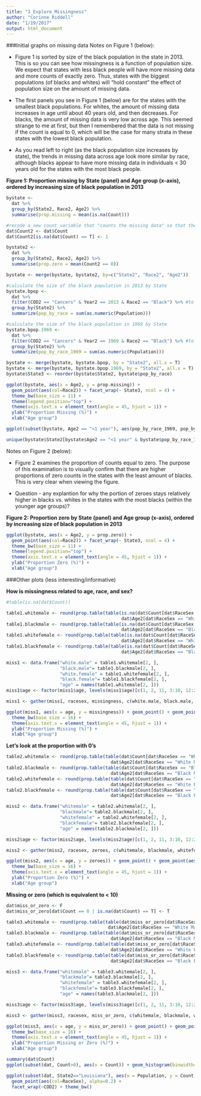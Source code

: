 ```yaml
---
title: "3_Explore_Missingness"
author: "Corinne Riddell"
date: "1/19/2017"
output: html_document
---
```


###Initial graphs on missing data
Notes on Figure 1 (below):

- Figure 1 is sorted by size of the black population in the state in 2013. This is so you can see how missingness is a function of population size. We expect that states with less black people will have more missing data and more counts of exactly zero. Thus, states with the biggest populations (of blacks and whites) will "hold constant" the effect of population size on the amount of missing data.

- The first panels you see in Figure 1 (below) are for the states with the smallest black populations. For whites, the amount of missing data increases in age until about 40 years old, and then decreases. For blacks, the amount of missing data is very low across age. This seemed strange to me at first, but then I remembered that the data is not missing if the count is equal to 0, which will be the case for many strata in these states with the lowest black population.

- As you read left to right (as the black population size increases by state), the trends in missing data across age look more similar by race, although blacks appear to have more missing data in individuals < 30 years old for the states with the most black people.

**Figure 1: Proportion missing by State (panel) and Age group (x-axis), ordered by increasing size of black population in 2013**
```r
bystate <- 
  dat %>%
  group_by(State2, Race2, Age2) %>%
  summarise(prop.missing = mean(is.na(Count)))

#recode a new count variable that "counts the missing data" so that these rows are used when calculating the % of data == 0.
dat$Count2 <- dat$Count
dat$Count2[is.na(dat$Count) == T] <- 1

bystate2 <- 
  dat %>%
  group_by(State2, Race2, Age2) %>%
  summarise(prop.zero = mean(Count2 == 0))

bystate <- merge(bystate, bystate2, by=c("State2", "Race2", "Age2"))

#calculate the size of the black population in 2013 by State
bystate.bpop <- 
  dat %>%
  filter(COD2 == "Cancers" & Year2 == 2013 & Race2 == "Black") %>% #to stop repeats of the population size
  group_by(State2) %>%
  summarize(pop_by_race = sum(as.numeric(Population)))

#calculate the size of the black population in 1969 by State
bystate.bpop.1969 <- 
  dat %>%
  filter(COD2 == "Cancers" & Year2 == 1969 & Race2 == "Black") %>% #to stop repeats of the population size
  group_by(State2) %>%
  summarize(pop_by_race_1969 = sum(as.numeric(Population)))

bystate <- merge(bystate, bystate.bpop, by = "State2", all.x = T)
bystate <- merge(bystate, bystate.bpop.1969, by = "State2", all.x = T)
bystate$State3 <- reorder(bystate$State2, bystate$pop_by_race)

ggplot(bystate, aes(x = Age2, y = prop.missing)) + 
  geom_point(aes(col=Race2)) + facet_wrap(~ State3, ncol = 4) +
  theme_bw(base_size = 11) +
  theme(legend.position="top") +
  theme(axis.text.x = element_text(angle = 45, hjust = 1)) +
  ylab("Proportion Missing (%)") +
  xlab("Age group")

ggplot(subset(bystate, Age2 == "<1 year"), aes(pop_by_race_1969, pop_by_race)) + geom_point() + geom_abline(intercept = 0, slope = 1)

unique(bystate$State2[bystate$Age2 == "<1 year" & bystate$pop_by_race_1969 < 10000])
```

Notes on Figure 2 (below):

- Figure 2 examines the proportion of counts equal to zero. The purpose of this examination is to visually confirm that there are higher proportions of zero counts in the states with the least amount of blacks. This is very clear when viewing the figure.

- Question - any explantion for why the portion of zeroes stays relatively higher in blacks vs. whites in the states with the most blacks (within the younger age groups)?

**Figure 2: Proportion zero by State (panel) and Age group (x-axis), ordered by increasing size of black population in 2013**

```r
ggplot(bystate, aes(x = Age2, y = prop.zero)) + 
  geom_point(aes(col=Race2)) + facet_wrap(~ State3, ncol = 4) +
  theme_bw(base_size = 11) +
  theme(legend.position="top") +
  theme(axis.text.x = element_text(angle = 45, hjust = 1)) +
  ylab("Proportion Zero (%)") +
  xlab("Age group") 
```

###Other plots (less interesting/informative)

**How is missingness related to age, race, and sex?**

```r
#table(is.na(dat$Count))

table1.whitemale <- round(prop.table(table(is.na(dat$Count[dat$RaceSex == "White Male"]), 
                                           dat$Age2[dat$RaceSex == "White Male"]),2)*100,2)
table1.blackmale <- round(prop.table(table(is.na(dat$Count[dat$RaceSex == "Black Male"]), 
                                           dat$Age2[dat$RaceSex == "Black Male"]),2)*100,2)
table1.whitefemale <- round(prop.table(table(is.na(dat$Count[dat$RaceSex == "White Female"]), 
                                           dat$Age2[dat$RaceSex == "White Female"]),2)*100,2)
table1.blackfemale <- round(prop.table(table(is.na(dat$Count[dat$RaceSex == "Black Female"]), 
                                           dat$Age2[dat$RaceSex == "Black Female"]),2)*100,2)

miss1 <- data.frame("white.male" = table1.whitemale[2, ], 
                    "black.male"= table1.blackmale[2, ],
                    "white.female" = table1.whitefemale[2, ], 
                    "black.female"= table1.blackfemale[2, ],
                    "age" = names(table1.whitemale[2, ]))
miss1$age <- factor(miss1$age, levels(miss1$age)[c(1, 2, 11, 3:10, 12:20)])

miss1 <- gather(miss1, racesex, missingness, c(white.male, black.male, white.female, black.female))

ggplot(miss1, aes(x = age, y = missingness)) + geom_point() + geom_point(aes(col=racesex)) +
  theme_bw(base_size = 16) +
  theme(axis.text.x = element_text(angle = 45, hjust = 1)) +
  ylab("Proportion Missing (%)") +
  xlab("Age group")
```

**Let's look at the proportion with 0's**

```r
table2.whitemale <- round(prop.table(table(dat$Count[dat$RaceSex == "White Male"]==0, 
                                       dat$Age2[dat$RaceSex == "White Male"]),2)*100,2)
table2.blackmale <- round(prop.table(table(dat$Count[dat$RaceSex == "Black Male"]==0, 
                                       dat$Age2[dat$RaceSex == "Black Male"]),2)*100,2)
table2.whitefemale <- round(prop.table(table(dat$Count[dat$RaceSex == "White Female"]==0, 
                                       dat$Age2[dat$RaceSex == "White Female"]),2)*100,2)
table2.blackfemale <- round(prop.table(table(dat$Count[dat$RaceSex == "Black Female"]==0, 
                                       dat$Age2[dat$RaceSex == "Black Female"]),2)*100,2)

miss2 <- data.frame("whitemale" = table2.whitemale[2, ], 
                    "blackmale"= table2.blackmale[2, ],
                    "whitefemale" = table2.whitefemale[2, ], 
                    "blackfemale"= table2.blackfemale[2, ],
                    "age" = names(table2.blackmale[2, ]))

miss2$age <- factor(miss2$age, levels(miss2$age)[c(1, 2, 11, 3:10, 12:20)])

miss2 <- gather(miss2, racesex, zeroes, c(whitemale, blackmale, whitefemale, blackfemale))

ggplot(miss2, aes(x = age, y = zeroes)) + geom_point() + geom_point(aes(col=racesex)) +
  theme_bw(base_size = 16) +
  theme(axis.text.x = element_text(angle = 45, hjust = 1)) +
  ylab("Proportion Zero (%)") +
  xlab("Age group")
```

**Missing or zero (which is equivalent to < 10)**

```r
dat$miss_or_zero <- F
dat$miss_or_zero[dat$Count == 0 | is.na(dat$Count) == T] <- T

table3.whitemale <- round(prop.table(table(dat$miss_or_zero[dat$RaceSex == "White Male"]==T, 
                                      dat$Age2[dat$RaceSex == "White Male"]),2)*100,2)
table3.blackmale <- round(prop.table(table(dat$miss_or_zero[dat$RaceSex == "Black Male"]==T, 
                                       dat$Age2[dat$RaceSex == "Black Male"]),2)*100,2)
table3.whitefemale <- round(prop.table(table(dat$miss_or_zero[dat$RaceSex == "White Female"]==T, 
                                       dat$Age2[dat$RaceSex == "White Female"]),2)*100,2)
table3.blackfemale <- round(prop.table(table(dat$miss_or_zero[dat$RaceSex == "Black Female"]==T, 
                                       dat$Age2[dat$RaceSex == "Black Female"]),2)*100,2)

miss3 <- data.frame("whitemale" = table3.whitemale[2, ], 
                    "blackmale"= table3.blackmale[2, ],
                    "whitefemale" = table3.whitefemale[2, ], 
                    "blackfemale"= table3.blackfemale[2, ],
                    "age" = names(table3.blackmale[2, ]))

miss3$age <- factor(miss3$age, levels(miss3$age)[c(1, 2, 11, 3:10, 12:20)])

miss3 <- gather(miss3, racesex, miss_or_zero, c(whitemale, blackmale, whitefemale, blackfemale))

ggplot(miss3, aes(x = age, y = miss_or_zero)) + geom_point() + geom_point(aes(col=racesex)) +
  theme_bw(base_size = 16) +
  theme(axis.text.x = element_text(angle = 45, hjust = 1)) +
  ylab("Proportion Missing or Zero (%)") +
  xlab("Age group")
```

```r

summary(dat$Count)
ggplot(subset(dat, Count>0), aes(x = Count)) + geom_histogram(binwidth=100)

ggplot(subset(dat, State2=="Louisiana"), aes(x = Population, y = Count)) + 
  geom_point(aes(col=RaceSex), alpha=0.2) +
  facet_wrap(~COD2) + theme_bw()

```
